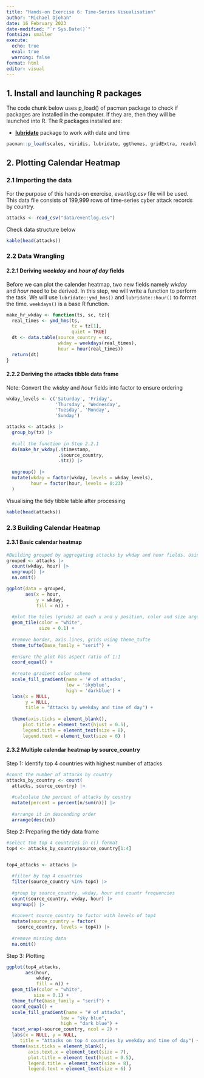 ```yaml
---
title: "Hands-on Exercise 6: Time-Series Visualisation"
author: "Michael Djohan"
date: 16 February 2023
date-modified: "`r Sys.Date()`"
fontsize: smaller
execute: 
  echo: true
  eval: true
  warning: false
format: html
editor: visual
---
```


## 1. Install and launching R packages

The code chunk below uses p_load() of pacman package to check if packages are installed in the computer. If they are, then they will be launched into R. The R packages installed are:

-   [**lubridate**](https://lubridate.tidyverse.org/) package to work with date and time

```r
pacman::p_load(scales, viridis, lubridate, ggthemes, gridExtra, readxl, knitr, data.table, tidyverse)
```

## 2. Plotting Calendar Heatmap

### 2.1 Importing the data

For the purpose of this hands-on exercise, *eventlog.csv* file will be used. This data file consists of 199,999 rows of time-series cyber attack records by country.

```r
attacks <- read_csv("data/eventlog.csv")
```

Check data structure below

```r
kable(head(attacks))
```

### 2.2 Data Wrangling

#### 2.2.1 Deriving *weekday* and *hour of day* fields

Before we can plot the calender heatmap, two new fields namely *wkday* and *hour* need to be derived. In this step, we will write a function to perform the task. We will use `lubridate::ymd_hms()` and `lubridate::hour()` to format the time. `weekdays()` is a base R function.

```r
make_hr_wkday <- function(ts, sc, tz){
  real_times <- ymd_hms(ts,
                        tz = tz[1],
                        quiet = TRUE)
  dt <- data.table(source_country = sc,
                   wkday = weekdays(real_times),
                   hour = hour(real_times))
  return(dt)
}
```

#### 2.2.2 Deriving the attacks tibble data frame

Note: Convert the *wkday* and *hour* fields into factor to ensure ordering

```r
wkday_levels <- c('Saturday', 'Friday', 
                  'Thursday', 'Wednesday', 
                  'Tuesday', 'Monday', 
                  'Sunday')

attacks <- attacks |> 
  group_by(tz) |> 
  
  #call the function in Step 2.2.1
  do(make_hr_wkday(.$timestamp,
                   .$source_country,
                   .$tz)) |> 
  
  ungroup() |> 
  mutate(wkday = factor(wkday, levels = wkday_levels),
         hour = factor(hour, levels = 0:23)
  )
```

Visualising the tidy tibble table after processing

```r
kable(head(attacks))
```

### 2.3 Building Calendar Heatmap

#### 2.3.1 Basic calendar heatmap

```r
#Building grouped by aggregating attacks by wkday and hour fields. Using count(), new field called n is derived to calculate the frequency. na.omit() excludes the missing value
grouped <- attacks |> 
  count(wkday, hour) |> 
  ungroup() |> 
  na.omit()

ggplot(data = grouped,
       aes(x = hour,
           y = wkday,
           fill = n)) +
  
  #plot the tiles (grids) at each x and y position, color and size arguments specify the border color and line size of the tiles
  geom_tile(color = "white",
            size = 0.1) +
  
  #remove border, axis lines, grids using theme_tufte
  theme_tufte(base_family = "serif") +
  
  #ensure the plot has aspect ratio of 1:1
  coord_equal() +
  
  #create gradient color scheme
  scale_fill_gradient(name = '# of attacks',
                      low = 'skyblue',
                      high = 'darkblue') +
  labs(x = NULL,
       y = NULL,
       title = "Attacks by weekday and time of day") +
  
  theme(axis.ticks = element_blank(),
      plot.title = element_text(hjust = 0.5),
      legend.title = element_text(size = 8),
      legend.text = element_text(size = 6) )
```

#### 2.3.2 Multiple calendar heatmap by source_country

Step 1: Identify top 4 countries with highest number of attacks

```r
#count the number of attacks by country
attacks_by_country <- count(
  attacks, source_country) |> 
  
  #calculate the percent of attacks by country
  mutate(percent = percent(n/sum(n))) |> 
  
  #arrange it in descending order
  arrange(desc(n))
```

Step 2: Preparing the tidy data frame

```r
#select the top 4 countries in c() format
top4 <- attacks_by_country$source_country[1:4]


top4_attacks <- attacks |> 
  
  #filter by top 4 countries
  filter(source_country %in% top4) |> 
  
  #group by source_country, wkday, hour and countr frequencies
  count(source_country, wkday, hour) |> 
  ungroup() |> 
  
  #convert source_country to factor with levels of top4
  mutate(source_country = factor(
    source_country, levels = top4)) |> 
  
  #remove missing data
  na.omit()
```

Step 3: Plotting

```r
ggplot(top4_attacks, 
       aes(hour, 
           wkday, 
           fill = n)) + 
  geom_tile(color = "white", 
          size = 0.1) + 
  theme_tufte(base_family = "serif") + 
  coord_equal() +
  scale_fill_gradient(name = "# of attacks",
                    low = "sky blue", 
                    high = "dark blue") +
  facet_wrap(~source_country, ncol = 2) +
  labs(x = NULL, y = NULL, 
     title = "Attacks on top 4 countries by weekday and time of day") +
  theme(axis.ticks = element_blank(),
        axis.text.x = element_text(size = 7),
        plot.title = element_text(hjust = 0.5),
        legend.title = element_text(size = 8),
        legend.text = element_text(size = 6) )
```
